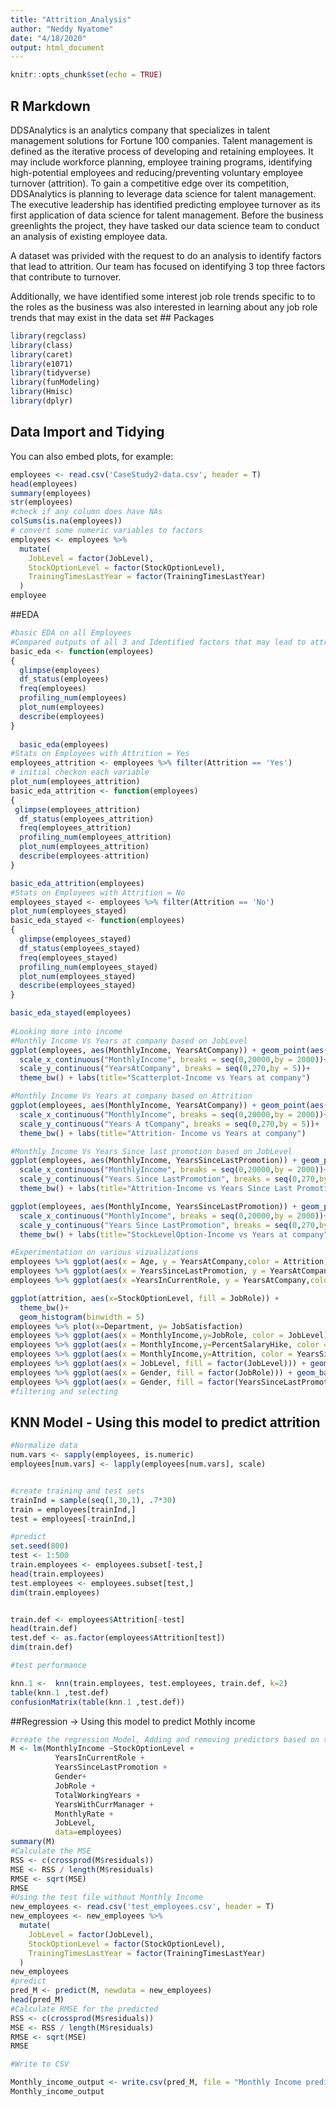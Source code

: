 ```yaml
---
title: "Attrition_Analysis"
author: "Neddy Nyatome"
date: "4/18/2020"
output: html_document
---
```


```r
knitr::opts_chunk$set(echo = TRUE)
```

## R Markdown
DDSAnalytics is an analytics company that specializes in talent management solutions for Fortune 100 companies. Talent management is defined as the iterative process of developing and retaining employees. It may include workforce planning, employee training programs, identifying high-potential employees and reducing/preventing voluntary employee turnover (attrition). To gain a competitive edge over its competition, DDSAnalytics is planning to leverage data science for talent management. The executive leadership has identified predicting employee turnover as its first application of data science for talent management. Before the business greenlights the project, they have tasked our data science team to conduct an analysis of existing employee data.

A dataset was privided with the request to do an analysis to identify factors that lead to attrition.  Our team has focused on identifying 3 top three factors that contribute to turnover.

Additionally, we have identified some interest job role trends specific to to the roles as the business was also interested in learning about any job role trends that may exist in the data set
## Packages 
```r
library(regclass)
library(class)
library(caret)
library(e1071)
library(tidyverse)
library(funModeling)
library(Hmisc)
library(dplyr)

```

## Data Import and Tidying 

You can also embed plots, for example:

```r
employees <- read.csv('CaseStudy2-data.csv', header = T)
head(employees)
summary(employees)
str(employees)
#check if any column does have NAs
colSums(is.na(employees))
# convert some numeric variables to factors
employees <- employees %>%
  mutate(
    JobLevel = factor(JobLevel),
    StockOptionLevel = factor(StockOptionLevel),
    TrainingTimesLastYear = factor(TrainingTimesLastYear)
  )
employee

```

##EDA 
```r
#basic EDA on all Employees
#Compared outputs of all 3 and Identified factors that may lead to attrition to be 'YearsAtCompany', 'JobLevel' and 'Stock Option'
basic_eda <- function(employees)
{
  glimpse(employees)
  df_status(employees)
  freq(employees)
  profiling_num(employees)
  plot_num(employees)
  describe(employees)
}
  
  basic_eda(employees)
#Stats on Employees with Attrition = Yes 
employees_attrition <- employees %>% filter(Attrition == 'Yes')
# initial checkon each variable  
plot_num(employees_attrition)
basic_eda_attrition <- function(employees)
{
 glimpse(employees_attrition)
  df_status(employees_attrition)
  freq(employees_attrition)
  profiling_num(employees_attrition)
  plot_num(employees_attrition)
  describe(employees-attrition)
}

basic_eda_attrition(employees)
#Stats on Employees with Attrition = No  
employees_stayed <- employees %>% filter(Attrition == 'No')
plot_num(employees_stayed)
basic_eda_stayed <- function(employees)
{
  glimpse(employees_stayed)
  df_status(employees_stayed)
  freq(employees_stayed)
  profiling_num(employees_stayed)
  plot_num(employees_stayed)
  describe(employees_stayed)
}

basic_eda_stayed(employees)
 
#Looking more into income 
#Monthly Income Vs Years at company based on JobLevel 
ggplot(employees, aes(MonthlyIncome, YearsAtCompany)) + geom_point(aes(color = JobRole)) + 
  scale_x_continuous("MonthlyIncome", breaks = seq(0,20000,by = 2000))+
  scale_y_continuous("YearsAtCompany", breaks = seq(0,270,by = 5))+
  theme_bw() + labs(title="Scatterplot-Income vs Years at company")

#Monthly Income Vs Years at company based on Attrition 
ggplot(employees, aes(MonthlyIncome, YearsAtCompany)) + geom_point(aes(color = Attrition)) + 
  scale_x_continuous("MonthlyIncome", breaks = seq(0,20000,by = 2000))+
  scale_y_continuous("Years A tCompany", breaks = seq(0,270,by = 5))+
  theme_bw() + labs(title="Attrition- Income vs Years at company")

#Monthly Income Vs Years Since last promotion based on JobLevel 
ggplot(employees, aes(MonthlyIncome, YearsSinceLastPromotion)) + geom_point(aes(color = Attrition)) + 
  scale_x_continuous("MonthlyIncome", breaks = seq(0,20000,by = 2000))+
  scale_y_continuous("Years Since LastPromotion", breaks = seq(0,270,by = 5))+
  theme_bw() + labs(title="Attrition-Income vs Years Since Last Promotion")

ggplot(employees, aes(MonthlyIncome, YearsSinceLastPromotion)) + geom_point(aes(color = StockOptionLevel)) + 
  scale_x_continuous("MonthlyIncome", breaks = seq(0,20000,by = 2000))+
  scale_y_continuous("Years Since LastPromotion", breaks = seq(0,270,by = 5))+
  theme_bw() + labs(title="StockLevelOption-Income vs Years at company")

#Experimentation on various vizualizations 
employees %>% ggplot(aes(x = Age, y = YearsAtCompany,color = Attrition)) + geom_point()
employees %>% ggplot(aes(x = YearsSinceLastPromotion, y = YearsAtCompany,color = Attrition)) + geom_point()
employees %>% ggplot(aes(x =YearsInCurrentRole, y = YearsAtCompany,color = Attrition)) + geom_point()

ggplot(attrition, aes(x=StockOptionLevel, fill = JobRole)) +
  theme_bw()+
  geom_histogram(binwidth = 5)
employees %>% plot(x=Department, y= JobSatisfaction)
employees %>% ggplot(aes(x = MonthlyIncome,y=JobRole, color = JobLevel)) + geom_point()
employees %>% ggplot(aes(x = MonthlyIncome,y=PercentSalaryHike, color = JobLevel)) + geom_point()
employees %>% ggplot(aes(x = MonthlyIncome,y=Attrition, color = YearsSinceLastPromotion)) + geom_point()
employees %>% ggplot(aes(x = JobLevel, fill = factor(JobLevel))) + geom_bar(stat = "count") 
employees %>% ggplot(aes(x = Gender, fill = factor(JobRole))) + geom_bar(stat = "count")
employees %>% ggplot(aes(x = Gender, fill = factor(YearsSinceLastPromotion))) + geom_bar(stat = "count")
#filtering and selecting 

```

## KNN Model - Using this model to predict attrition 
```r
#Normalize data
num.vars <- sapply(employees, is.numeric)
employees[num.vars] <- lapply(employees[num.vars], scale)


#create training and test sets
trainInd = sample(seq(1,30,1), .7*30)
train = employees[trainInd,]
test = employees[-trainInd,]

#predict 
set.seed(800) 
test <- 1:500
train.employees <- employees.subset[-test,]
head(train.employees)
test.employees <- employees.subset[test,]
dim(train.employees)


train.def <- employees$Attrition[-test]
head(train.def)
test.def <- as.factor(employees$Attrition[test])
dim(train.def)

#test performance 

knn.1 <-  knn(train.employees, test.employees, train.def, k=2)
table(knn.1 ,test.def)
confusionMatrix(table(knn.1 ,test.def))

```



##Regression -> Using this model to predict Mothly income 
```r
#create the regression Model, Adding and removing predictors based on their significance 
M <- lm(MonthlyIncome ~StockOptionLevel +
          YearsInCurrentRole +
          YearsSinceLastPromotion +
          Gender+
          JobRole +
          TotalWorkingYears +
          YearsWithCurrManager +
          MonthlyRate +
          JobLevel,
          data=employees)
summary(M)
#Calculate the MSE 
RSS <- c(crossprod(M$residuals))
MSE <- RSS / length(M$residuals)
RMSE <- sqrt(MSE)
RMSE
#Using the test file without Monthly Income 
new_employees <- read.csv('test_employees.csv', header = T)
new_employees <- new_employees %>%
  mutate(
    JobLevel = factor(JobLevel),
    StockOptionLevel = factor(StockOptionLevel),
    TrainingTimesLastYear = factor(TrainingTimesLastYear)
  )
new_employees
#predict
pred_M <- predict(M, newdata = new_employees)
head(pred_M)
#Calculate RMSE for the predicted 
RSS <- c(crossprod(M$residuals))
MSE <- RSS / length(M$residuals)
RMSE <- sqrt(MSE)
RMSE

#Write to CSV 

Monthly_income_output <- write.csv(pred_M, file = "Monthly Income prediction.csv")
Monthly_income_output


```





```r

```
